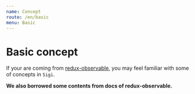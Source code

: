 ```yaml
---
name: Concept
route: /en/basic
menu: Basic
---
```


# Basic concept
If your are coming from [redux-observable](https://redux-observable.js.org), you may feel familiar with some of concepts in `Sigi`.

**We also borrowed some contents from docs of redux-observable.**
